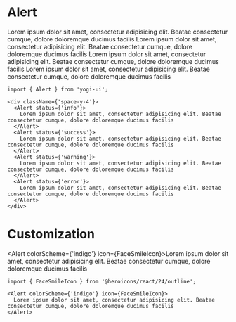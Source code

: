 # Alert


<div className={'space-y-4'}>
  <Alert status={'info'}>Lorem ipsum dolor sit amet, consectetur adipisicing elit. Beatae consectetur cumque, dolore doloremque ducimus facilis</Alert>
  <Alert status={'success'}>Lorem ipsum dolor sit amet, consectetur adipisicing elit. Beatae consectetur cumque, dolore doloremque ducimus facilis</Alert>
  <Alert status={'warning'}>Lorem ipsum dolor sit amet, consectetur adipisicing elit. Beatae consectetur cumque, dolore doloremque ducimus facilis</Alert>
  <Alert status={'error'}>Lorem ipsum dolor sit amet, consectetur adipisicing elit. Beatae consectetur cumque, dolore doloremque ducimus facilis</Alert>
</div>

```tsx
import { Alert } from 'yogi-ui';

<div className={'space-y-4'}>
  <Alert status={'info'}>
    Lorem ipsum dolor sit amet, consectetur adipisicing elit. Beatae consectetur cumque, dolore doloremque ducimus facilis
  </Alert>
  <Alert status={'success'}>
    Lorem ipsum dolor sit amet, consectetur adipisicing elit. Beatae consectetur cumque, dolore doloremque ducimus facilis
  </Alert>
  <Alert status={'warning'}>
    Lorem ipsum dolor sit amet, consectetur adipisicing elit. Beatae consectetur cumque, dolore doloremque ducimus facilis
  </Alert>
  <Alert status={'error'}>
    Lorem ipsum dolor sit amet, consectetur adipisicing elit. Beatae consectetur cumque, dolore doloremque ducimus facilis
  </Alert>
</div>
```

# Customization


<Alert colorScheme={'indigo'} icon={FaceSmileIcon}>Lorem ipsum dolor sit amet, consectetur adipisicing elit. Beatae consectetur cumque, dolore doloremque ducimus facilis</Alert>

```tsx
import { FaceSmileIcon } from '@heroicons/react/24/outline';

<Alert colorScheme={'indigo'} icon={FaceSmileIcon}>
  Lorem ipsum dolor sit amet, consectetur adipisicing elit. Beatae consectetur cumque, dolore doloremque ducimus facilis
</Alert>
```
